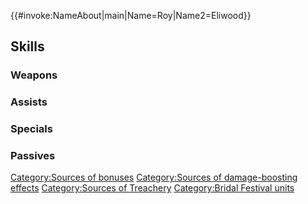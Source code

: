 {{#invoke:NameAbout|main|Name=Roy|Name2=Eliwood}}{{HeroPage Tabs}}
{{Hero Infobox
|Name=Roy
|Title=Blazing Bachelors
|WeaponType=Green Axe
|MoveType=Cavalry
|secondPerson=Eliwood
|Origin=Fire Emblem: The Binding Blade,Fire Emblem: The Blazing Blade
|Gender=MM
|harmonized=Grants Def/Res+6,【Resonance: Shields】, and【Treachery】to unit and allies from the same titles as unit for 1 turn.<br><br>【Resonance: Shields】<br>Grants Def/Res+4 during combat and the following effect for 1 turn: "During unit's first combat in player phase or enemy phase, foe cannot make a follow-up attack."<br><br>【Treachery】<br>Unit deals additional damage = total bonuses on unit for 1 turn.
|actorEN=Ray Chase,Yuri Lowenthal
|actorJP=福山潤,櫻井孝宏
|artist=ワダサチコ
|additionDate=May 20, 2022
|releaseDate=May 20, 2022
|entry=5;6
|cv1=5
|cv2=100100
|TagID=双界ロイ
|InternalID=804
|Properties=special,harmonized
|description=Roy frets over the festival while Eliwood watches on, bemused. What matches might yet be made? They appear in Fire Emblem: The Binding Blade / The Blazing Blade.
}}
{{Stats Page
|Lv1HP=17|Lv1ATK=10|Lv1SPD=9|Lv1DEF=8|Lv1RES=6
|GRHP=50|GRATK=65|GRSPD=75|GRDEF=50|GRRES=45
}}
==Skills==
===Weapons===
{{Weapons Table
|weapon1=Iron Axe
|weapon1Default=1
|weapon1Unlock=1
|weapon2=Steel Axe
|weapon2Default=2
|weapon2Unlock=2
|weapon3=Silver Axe
|weapon3Default=4
|weapon3Unlock=3
|weapon4=Blazing Polearms
|weapon4Default=5
|weapon4Unlock=5
}}
===Assists===
{{Assists Table}}
===Specials===
{{Specials Table
|special1=New Moon
|special1Default=4
|special1Unlock=3
|special2=Luna
|special2Unlock=4
}}
===Passives===
{{Passives Table
|passiveA1=Armored Blow 1
|passiveA2=Sturdy Blow 1
|passiveA3=Sturdy Blow 2
|passiveA4=Sturdy Surge
|passiveA1Unlock=2
|passiveA2Unlock=3
|passiveA3Unlock=4
|passiveA4Unlock=5
|passiveB1=Flow Force 1
|passiveB2=Flow Force 2
|passiveB3=Flow Force 3
|passiveB1Unlock=1
|passiveB2Unlock=2
|passiveB3Unlock=4
|passiveC1=Faith in Humanity
|passiveC1Unlock=5
}}
{{Heroes Navbox}}
[[Category:Sources of bonuses]][[Category:Sources of damage-boosting effects]][[Category:Sources of Treachery]]
[[Category:Bridal Festival units]]